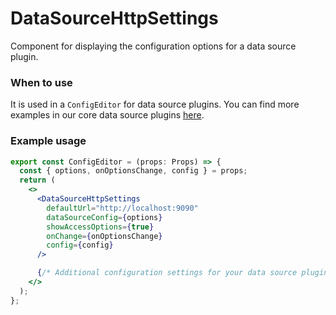 
<Meta title="MDX|DataSourceHttpSettings" component={DataSourceHttpSettings} />

# DataSourceHttpSettings
Component for displaying the configuration options for a data source plugin.

### When to use
It is used in a `ConfigEditor` for data source plugins. You can find more examples in our core data source
 plugins [here](https://github.com/grafana/grafana/tree/master/public/app/plugins/datasource).

### Example usage
```jsx
export const ConfigEditor = (props: Props) => {
  const { options, onOptionsChange, config } = props;
  return (
    <>
      <DataSourceHttpSettings
        defaultUrl="http://localhost:9090"
        dataSourceConfig={options}
        showAccessOptions={true}
        onChange={onOptionsChange}
        config={config}
      />

      {/* Additional configuration settings for your data source plugin.*/}
    </>
  );
};
```

<Props of={DataSourceHttpSettings} />
